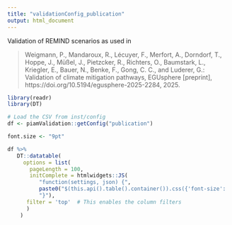 ```yaml
---
title: "validationConfig_publication"
output: html_document
---
```


Validation of REMIND scenarios as used in

> Weigmann, P., Mandaroux, R., Lécuyer, F., Merfort, A., Dorndorf, T., Hoppe, J., Müßel, J., Pietzcker, R., Richters, O., Baumstark, L., Kriegler, E., Bauer, N., Benke, F., Gong, C. C., and Luderer, G.: Validation of climate mitigation pathways, EGUsphere [preprint], https://doi.org/10.5194/egusphere-2025-2284, 2025. 

```r
library(readr)
library(DT)

# Load the CSV from inst/config
df <- piamValidation::getConfig("publication")

font.size <- "9pt"

df %>%
   DT::datatable(
     options = list(
       pageLength = 100,
       initComplete = htmlwidgets::JS(
          "function(settings, json) {",
          paste0("$(this.api().table().container()).css({'font-size': '", font.size, "'});"),
          "}"),
      filter = 'top'  # This enables the column filters
      )
    )

```
